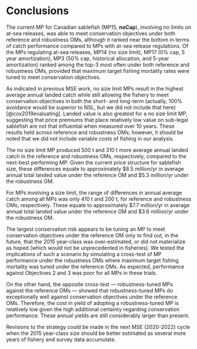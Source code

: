 # Conclusions

The current MP for Canadian sablefish (MP15, **noCap**), involving no limits on 
at-sea releases, was able to meet conservation objectives under both 
reference and robustness OMs, although it ranked near the bottom in terms 
of catch performance compared to MPs with at-sea release regulations. Of 
the MPs regulating at-sea releases, MP14 (no size limit), MP17 (0% cap, 
5 year amortization), MP3 (50% cap, historical allocation, and 5-year 
amortization) ranked among the top-3 most often under both reference 
and robustness OMs, provided that maximum target fishing mortality 
rates were tuned to meet conservation objectives. 

As indicated in previous MSE work, no size limit MPs result in the 
highest average annual landed catch while still allowing the fishery 
to meet conservation objectives in both the short- and long-term 
(actually, 100% avoidance would be superior to NSL, but we did
not include that here) [@cox2019evaluating]. Landed 
value is also greatest for a no size limit MP, suggesting that price 
premiums that place relatively low value on sub-legal sablefish are not 
that influential when measured over 10 years. These results held across 
reference and robustness OMs; however, it should be noted that we did 
not include variable costs of fishing in our analysis. 

The no size limit MP produced 500 t and 310 t more average annual 
landed catch in the reference and robustness OMs, respectively, 
compared to the next-best performing MP. Given the current 
price structure for sablefish size, these differences equate to 
approximately $8.5 million/yr in average annual total landed 
value under the reference OM and $5.3 million/yr under the 
robustness OM. 

For MPs involving a size limit, the range of differences in 
annual average catch among all MPs was only 410 t and 200 t, 
for reference and robustness OMs, respectively. These equate 
to approximately $7.7 million/yr in average annual total 
landed value under the reference OM and $3.6 million/yr under 
the robustness OM.

The largest conservation risk appears to be tuning an MP to meet 
conservation objectives under the reference OM only to find out, 
in the future, that the 2015 year-class was over-estimated, or did 
not materialize as hoped (which would not be unprecedented in 
fisheries). We tested the implications of such a scenario by simulating 
a cross-test of MP performance under the robustness OMs where maximum 
target fishing mortality was tuned under the reference OMs. As 
expected, performance against Objectives 2 and 3 was poor for all MPs 
in these trials.

On the other hand, the opposite cross-test — robustness-tuned MPs 
against the reference OMs — showed that robustness-tuned MPs do 
exceptionally well against conservation objectives under the 
reference OMs. Therefore, the cost in yield of adopting a 
robustness-tuned MP is relatively low given the high additional 
certainty regarding conservation performance. These annual 
yields are still considerably larger than present.

Revisions to the strategy could be made in the next MSE (2020-2022) 
cycle when the 2015 year-class size should be better estimated as 
several more years of fishery and survey data accumulate.
